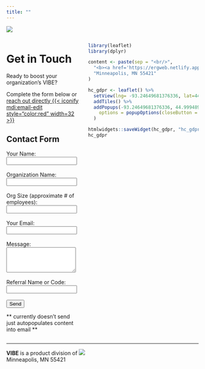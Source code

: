 ```yaml
---
title: ""
---
```


![](image1)

::: {.columns}
::: {.column width="40%"}

# Get in Touch

Ready to boost your organization’s [VIBE]{.vibe}?  

Complete the form below or [reach out directly {{< iconify mdi:email-edit style="color:red" width=32 >}}](mailto:jtkulas@ergreports.com)

## Contact Form {#contact}

```{=html}
<form action="mailto:jtkulas@ergreports.com" method="POST" enctype="text/plain">
  <label for="name">Your Name:</label><br>
  <input type="text" id="name" name="name" required><br><br>
  <label for="org">Organization Name:</label><br>
  <input type="text" id="org" name="organization" required><br><br>
  <label for="siz">Org Size (approximate # of employees):</label><br>
  <input type="text" id="siz" name="size" required><br><br>
  <label for="email">Your Email:</label><br>
  <input type="email" id="email" name="email" required><br><br>
  <label for="message">Message:</label><br>
  <textarea id="message" name="message" rows="4" required></textarea><br><br>
  <label for="code">Referral Name or Code:</label><br>
  <input type="code" id="code" name="code" required></textarea><br><br>
  <input type="submit" value="Send" class="btn btn-danger">
</form>
```

** currently doesn't send just autopopulates content into email **
:::

::: {.column width="60%"}

```r
library(leaflet)
library(dplyr)

content <- paste(sep = "<br/>",
  "<b><a href='https://ergweb.netlify.app/'>VIBE HQ</a></b>",
  "Minneapolis, MN 55421"
)

hc_gdpr <- leaflet() %>%
  setView(lng= -93.24649681376336, lat=44.99948959471243, zoom=9) %>%
  addTiles() %>%
  addPopups(-93.24649681376336, 44.99948959471243, content,
    options = popupOptions(closeButton = FALSE)
  )

htmlwidgets::saveWidget(hc_gdpr, "hc_gdpr.html", selfcontained = TRUE, knitrOptions = list())
hc_gdpr

```
:::
:::

---

**[VIBE]{.vibe}** is a product division of [![](img/erg3.png)](https://www.ergreports.com){.external}  
Minneapolis, MN 55421  